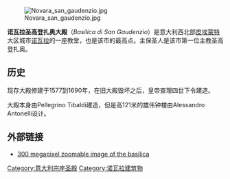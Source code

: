 [[File:Novara_san_gaudenzio.jpg|thumb]]

'''诺瓦拉圣高登扎奥大殿'''（''Basilica di San Gaudenzio''）是意大利西北部[[皮埃蒙特|皮埃蒙特]]大区城市[[诺瓦拉|诺瓦拉]]的一座教堂，也是该市的最高点。主保圣人是该市第一位主教圣高登扎奥。

==历史==
现存大殿修建于1577到1690年，在旧大殿毁坏之后，皇帝查理四世下令建造。

大殿本身由Pellegrino Tibaldi建造，但是高121米的雄伟钟楼由Alessandro Antonelli设计。

==外部链接==
* [https://web.archive.org/web/20081011054101/http://www.haltadefinizione.com/en/sangaudenzio/look.asp 300 megapixel zoomable image of the basilica]

{{commons|Basilica di San Gaudenzio (Novara)}}
{{coord|45.449|N|8.620|E|display=title|source:ruwiki}}

[[Category:意大利宗座圣殿|Category:意大利宗座圣殿]]
[[Category:诺瓦拉建筑物|Category:诺瓦拉建筑物]]